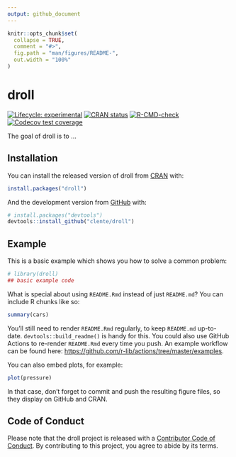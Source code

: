 ```yaml
---
output: github_document
---
```


<!-- README.md is generated from README.Rmd. Please edit that file -->

```r
knitr::opts_chunk$set(
  collapse = TRUE,
  comment = "#>",
  fig.path = "man/figures/README-",
  out.width = "100%"
)
```

# droll

<!-- badges: start -->
[![Lifecycle: experimental](https://img.shields.io/badge/lifecycle-experimental-orange.svg)](https://lifecycle.r-lib.org/articles/stages.html#experimental)
[![CRAN status](https://www.r-pkg.org/badges/version/droll)](https://CRAN.R-project.org/package=droll)
[![R-CMD-check](https://github.com/clente/droll/workflows/Check/badge.svg)](https://github.com/clente/droll/actions)
[![Codecov test
coverage](https://codecov.io/gh/clente/droll/branch/main/graph/badge.svg?token=ER3TMR0V9F)](https://codecov.io/gh/clente/droll?branch=master)
<!-- badges: end -->

The goal of droll is to ...

## Installation

You can install the released version of droll from [CRAN](https://CRAN.R-project.org) with:

``` r
install.packages("droll")
```

And the development version from [GitHub](https://github.com/) with:

``` r
# install.packages("devtools")
devtools::install_github("clente/droll")
```
## Example

This is a basic example which shows you how to solve a common problem:

```r
# library(droll)
## basic example code
```

What is special about using `README.Rmd` instead of just `README.md`? You can include R chunks like so:

```r
summary(cars)
```

You'll still need to render `README.Rmd` regularly, to keep `README.md` up-to-date. `devtools::build_readme()` is handy for this. You could also use GitHub Actions to re-render `README.Rmd` every time you push. An example workflow can be found here: <https://github.com/r-lib/actions/tree/master/examples>.

You can also embed plots, for example:

```r
plot(pressure)
```

In that case, don't forget to commit and push the resulting figure files, so they display on GitHub and CRAN.

## Code of Conduct

Please note that the droll project is released with a [Contributor Code of Conduct](https://contributor-covenant.org/version/2/0/CODE_OF_CONDUCT.html). By contributing to this project, you agree to abide by its terms.
